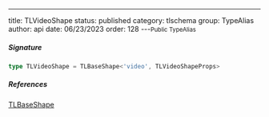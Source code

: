 ---
title: TLVideoShape
status: published
category: tlschema
group: TypeAlias
author: api
date: 06/23/2023
order: 128
---<Small>Public TypeAlias</Small>




##### Signature


```ts
type TLVideoShape = TLBaseShape<'video', TLVideoShapeProps>
```

##### References

[TLBaseShape](/gen/tlschema/TLBaseShape-interface)

